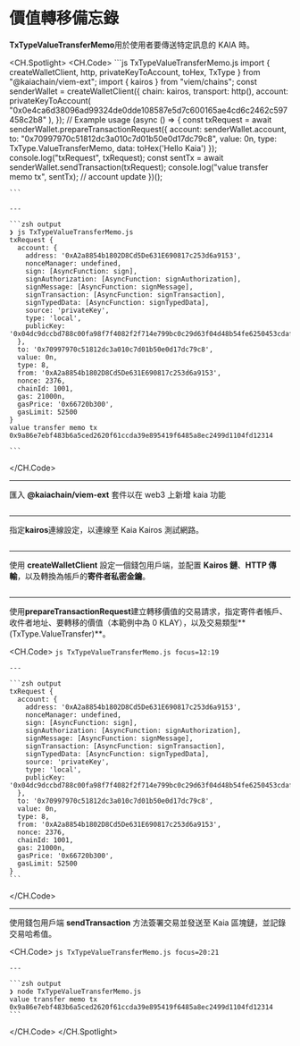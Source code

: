 # 價值轉移備忘錄

**TxTypeValueTransferMemo**用於使用者要傳送特定訊息的 KAIA 時。

<CH.Spotlight>
  <CH.Code>
    ```js TxTypeValueTransferMemo.js
    import { createWalletClient, http, privateKeyToAccount, toHex, TxType } from "@kaiachain/viem-ext";
    import { kairos } from "viem/chains";
    const senderWallet = createWalletClient({
      chain: kairos,
      transport: http(),
      account: privateKeyToAccount(
        "0x0e4ca6d38096ad99324de0dde108587e5d7c600165ae4cd6c2462c597458c2b8"
      ),
    });
    // Example usage
    (async () => {
      const txRequest = await senderWallet.prepareTransactionRequest({
        account: senderWallet.account,
        to: "0x70997970c51812dc3a010c7d01b50e0d17dc79c8",
        value: 0n,
        type: TxType.ValueTransferMemo,
        data: toHex('Hello Kaia')
      });
      console.log("txRequest", txRequest);
      const sentTx = await senderWallet.sendTransaction(txRequest);
      console.log("value transfer memo tx", sentTx);
      // account update
    })();

    ```

    ---

    ```zsh output
    ❯ js TxTypeValueTransferMemo.js
    txRequest {
      account: {
        address: '0xA2a8854b1802D8Cd5De631E690817c253d6a9153',
        nonceManager: undefined,
        sign: [AsyncFunction: sign],
        signAuthorization: [AsyncFunction: signAuthorization],
        signMessage: [AsyncFunction: signMessage],
        signTransaction: [AsyncFunction: signTransaction],
        signTypedData: [AsyncFunction: signTypedData],
        source: 'privateKey',
        type: 'local',
        publicKey: '0x04dc9dccbd788c00fa98f7f4082f2f714e799bc0c29d63f04d48b54fe6250453cdaf06ca34ae8714cf3dae06bacdb78c7c2d4054bd38961d40853cd5f15955da79'   
      },
      to: '0x70997970c51812dc3a010c7d01b50e0d17dc79c8',
      value: 0n,
      type: 8,
      from: '0xA2a8854b1802D8Cd5De631E690817c253d6a9153',
      nonce: 2376,
      chainId: 1001,
      gas: 21000n,
      gasPrice: '0x66720b300',
      gasLimit: 52500
    }
    value transfer memo tx 0x9a86e7ebf483b6a5ced2620f61ccda39e895419f6485a8ec2499d1104fd12314

    ```
  </CH.Code>

  ---

  匯入 **@kaiachain/viem-ext** 套件以在 web3 上新增 kaia 功能

  ```js TxTypeValueTransferMemo.js focus=1
  ```

  ---

  指定**kairos**連線設定，以連線至 Kaia Kairos 測試網路。

  ```js TxTypeValueTransferMemo.js focus=2
  ```

  ---

  使用 **createWalletClient** 設定一個錢包用戶端，並配置 **Kairos 鏈**、**HTTP 傳輸**，以及轉換為帳戶的**寄件者私密金鑰**。

  ```js TxTypeValueTransferMemo.js focus=3:9
  ```

  ---

  使用**prepareTransactionRequest**建立轉移價值的交易請求，指定寄件者帳戶、收件者地址、要轉移的價值（本範例中為 0 KLAY），以及交易類型\*\*(TxType.ValueTransfer)\*\*。

  <CH.Code>
    ```js TxTypeValueTransferMemo.js focus=12:19
    ```

    ---

    ```zsh output
    txRequest {
      account: {
        address: '0xA2a8854b1802D8Cd5De631E690817c253d6a9153',
        nonceManager: undefined,
        sign: [AsyncFunction: sign],
        signAuthorization: [AsyncFunction: signAuthorization],
        signMessage: [AsyncFunction: signMessage],
        signTransaction: [AsyncFunction: signTransaction],
        signTypedData: [AsyncFunction: signTypedData],
        source: 'privateKey',
        type: 'local',
        publicKey: '0x04dc9dccbd788c00fa98f7f4082f2f714e799bc0c29d63f04d48b54fe6250453cdaf06ca34ae8714cf3dae06bacdb78c7c2d4054bd38961d40853cd5f15955da79'   
      },
      to: '0x70997970c51812dc3a010c7d01b50e0d17dc79c8',
      value: 0n,
      type: 8,
      from: '0xA2a8854b1802D8Cd5De631E690817c253d6a9153',
      nonce: 2376,
      chainId: 1001,
      gas: 21000n,
      gasPrice: '0x66720b300',
      gasLimit: 52500
    }
    ```
  </CH.Code>

  ---

  使用錢包用戶端 **sendTransaction** 方法簽署交易並發送至 Kaia 區塊鏈，並記錄交易哈希值。

  <CH.Code>
    ```js TxTypeValueTransferMemo.js focus=20:21
    ```

    ---

    ```zsh output
    ❯ node TxTypeValueTransferMemo.js
    value transfer memo tx 0x9a86e7ebf483b6a5ced2620f61ccda39e895419f6485a8ec2499d1104fd12314
    ```
  </CH.Code>
</CH.Spotlight>
